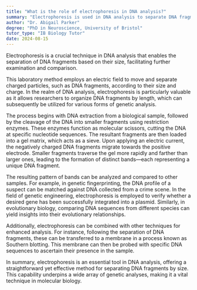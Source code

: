 ```yaml
---
title: "What is the role of electrophoresis in DNA analysis?"
summary: "Electrophoresis is used in DNA analysis to separate DNA fragments by size for further examination and comparison."
author: "Dr. Abigail Parker"
degree: "PhD in Neuroscience, University of Bristol"
tutor_type: "IB Biology Tutor"
date: 2024-08-15
---
```


Electrophoresis is a crucial technique in DNA analysis that enables the separation of DNA fragments based on their size, facilitating further examination and comparison.

This laboratory method employs an electric field to move and separate charged particles, such as DNA fragments, according to their size and charge. In the realm of DNA analysis, electrophoresis is particularly valuable as it allows researchers to organize DNA fragments by length, which can subsequently be utilized for various forms of genetic analysis.

The process begins with DNA extraction from a biological sample, followed by the cleavage of the DNA into smaller fragments using restriction enzymes. These enzymes function as molecular scissors, cutting the DNA at specific nucleotide sequences. The resultant fragments are then loaded into a gel matrix, which acts as a sieve. Upon applying an electric current, the negatively charged DNA fragments migrate towards the positive electrode. Smaller fragments traverse the gel more rapidly and farther than larger ones, leading to the formation of distinct bands—each representing a unique DNA fragment.

The resulting pattern of bands can be analyzed and compared to other samples. For example, in genetic fingerprinting, the DNA profile of a suspect can be matched against DNA collected from a crime scene. In the field of genetic engineering, electrophoresis is employed to verify whether a desired gene has been successfully integrated into a plasmid. Similarly, in evolutionary biology, comparing DNA sequences from different species can yield insights into their evolutionary relationships.

Additionally, electrophoresis can be combined with other techniques for enhanced analysis. For instance, following the separation of DNA fragments, these can be transferred to a membrane in a process known as Southern blotting. This membrane can then be probed with specific DNA sequences to ascertain their presence in the sample.

In summary, electrophoresis is an essential tool in DNA analysis, offering a straightforward yet effective method for separating DNA fragments by size. This capability underpins a wide array of genetic analyses, making it a vital technique in molecular biology.
    